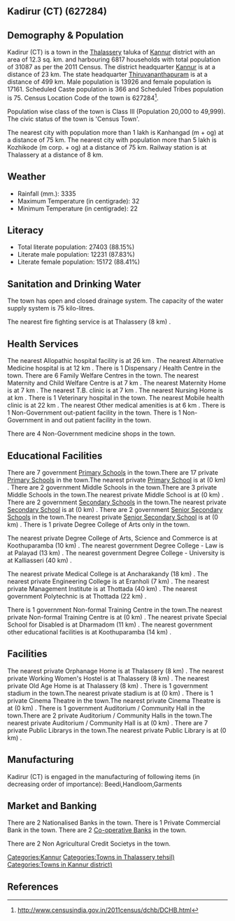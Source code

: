 {{Infobox settlement
| name=Kadirur (CT)
| native_name=
| native_name_lang=
| other_name=
| nickname=
| settlement_type=Town
| image_skyline=
| image_alt=
| image_caption=
| pushpin_map=India Kerala
| pushpin_label_position=right
| pushpin_map_alt=
| pushpin_map_caption=Location in Kerala, India
| latd=
| latm=
| lats=
| latNS=
| longd=
| longm=
| longs=
| longEW=
| coordinates_display=inline,title
| subdivision_type=Country
| subdivision_name={{flag|India}}
| subdivision_type1=[[States and territories of India|State]]
| subdivision_name1=Kerala 
| subdivision_type2=[[List of districts of India|District]]
| subdivision_name2=Kannur
| subdivision_type3=Tahsil
| subdivision_name3=Thalassery
| website=
| established_title=<!-- Established -->
| established_date=
| founder=
| named_for=
| government_type=
| governing_body=
| unit_pref=Metric
| area_footnotes=
| area_rank=
| area_total_km2=12.3
| elevation_footnotes=
| elevation_m=
| population_total=31087
| population_as_of=2011
| population_rank=
| population_density_km2=2527
| population_demonym=
| population_footnotes=
| demographics_type1=Languages=
| demographics1_title1=Official=
| demographics1_info1=[[Malayalam language|Malayalam]]
| timezone1=[[Indian Standard Time|IST]]
| utc_offset1==+5:30
| postal_code_type=[[Postal Index Number|PIN]]
| postal_code=
| area_code_type=Telephone code
| area_code=
| registration_plate=
| blank1_name_sec1=Nearest city
| blank1_info_sec1=[[Kanhangad  (m + og)]]
| blank2_name_sec1=[[Human sex ratio|Sex ratio]]
| blank2_info_sec1=1232
| blank3_name_sec1=Literacy
| blank3_info_sec1=88.15%
| blank1_name_sec2=[[2011 Census of India|2011 census]] code
| blank1_info_sec2=627284
| footnotes=
}}

== Kadirur (CT) (627284) ==

== Demography & Population ==

Kadirur (CT) is a town in the [[Thalassery]] taluka of [[Kannur]] district with an area of 12.3 sq. km. and harbouring 6817 households with total population of 31087 as per the 2011 Census. The district headquarter [[Kannur]] is at a distance of 23 km. The state headquarter [[Thiruvananthapuram]] is at a distance of 499 km. Male population is 13926 and female population is 17161. Scheduled Caste population is 366 and Scheduled Tribes population is 75. Census Location Code of the town is 627284<ref>http://www.censusindia.gov.in/2011census/dchb/DCHB.html</ref>.

Population wise class of the town is Class III (Population 20,000 to 49,999).
The civic status of the town is 'Census Town'.

The nearest city with population more than 1 lakh is Kanhangad  (m + og) at a distance of 75 km. The nearest city with population more than 5 lakh is Kozhikode (m corp. + og) at a distance of 75 km. Railway station is at Thalassery at a distance of 8 km.


== Weather ==  
* Rainfall (mm.): 3335 
* Maximum Temperature (in centigrade): 32
* Minimum Temperature (in centigrade): 22


== Literacy ==  
* Total literate population: 27403 (88.15%)
* Literate male population: 12231 (87.83%)
* Literate female population: 15172 (88.41%)


== Sanitation and Drinking Water ==  
The town has open and closed drainage system.
The capacity of the water supply system is 75 kilo-litres.

The nearest fire fighting service is at Thalassery (8 km) .


== Health Services ==
The nearest Allopathic hospital facility is at 26 km .
The nearest Alternative Medicine hospital is at 12 km .
There is 1 Dispensary / Health Centre in the town.
There are 6 Family Welfare Centres in the town.
The nearest Maternity and Child Welfare Centre is at 7 km .
The nearest Maternity Home is at 7 km .
The nearest T.B. clinic is at 7 km .
The nearest Nursing Home is at  km .
There is 1 Veterinary hospital in the town.
The nearest Mobile health clinic is at 22 km .
The nearest Other medical amenities is at 6 km .
There is 1 Non-Government out-patient facility in the town.
There is 1 Non-Government in and out patient facility in the town.

There are 4 Non-Government medicine shops in the town.


== Educational Facilities ==
There are 7 government [[Primary School]]s in the town.There are 17 private [[Primary School]]s in the town.The nearest private [[Primary School]] is at  (0 km) .
There are 2 government Middle Schools in the town.There are 3 private Middle Schools in the town.The nearest private Middle School is at  (0 km) .
There are 2 government [[Secondary School]]s in the town.The nearest private [[Secondary School]] is at  (0 km) .
There are 2 government [[Senior Secondary School]]s in the town.The nearest private [[Senior Secondary School]] is at  (0 km) .
There is 1 private Degree College of Arts only in the town. 
 
 
 
 
The nearest private Degree College of Arts, Science and Commerce is at Koothuparamba (10 km) .
The nearest government Degree College - Law is at Palayad (13 km) .
The nearest government Degree College - University is at Kalliasseri (40 km) .
 
The nearest private Medical College is at Ancharakandy (18 km) .
The nearest private Engineering College is at Eranholi (7 km) .
The nearest private Management Institute is at Thottada  (40 km) .
The nearest government Polytechnic is at Thottada (22 km) .
 
There is 1 government Non-formal Training Centre in the town.The nearest private Non-formal Training Centre is at  (0 km) .
The nearest private Special School for Disabled is at Dharmadom (11 km) .
The nearest government other educational facilities is at Koothuparamba (14 km) .


== Facilities ==
The nearest private Orphanage Home is at Thalassery (8 km) .
The nearest private Working Women's Hostel is at Thalassery (8 km) .
The nearest private Old Age Home is at Thalassery (8 km) .
There is 1 government stadium in the town.The nearest private stadium is at  (0 km) .
There is 1 private Cinema Theatre in the town.The nearest private Cinema Theatre is at  (0 km) .
There is 1 government Auditorium / Community Hall in the town.There are 2 private Auditorium / Community Halls in the town.The nearest private Auditorium / Community Hall is at  (0 km) .
There are 7 private Public Librarys in the town.The nearest private Public Library is at  (0 km) .


== Manufacturing ==
Kadirur (CT) is engaged in the manufacturing of following items (in decreasing order of importance): Beedi,Handloom,Garments


== Market and Banking ==
There are 2 Nationalised Banks in the town.
There is 1 Private Commercial Bank in the town.
There are 2 [[Co-operative Bank]]s in the town.

There are 2 Non Agricultural Credit Societys in the town.


[[Categories:Kannur]]
[[Categories:Towns in Thalassery tehsil)]]
[[Categories:Towns in Kannur district)]]


== References ==
{{Reflist}}


